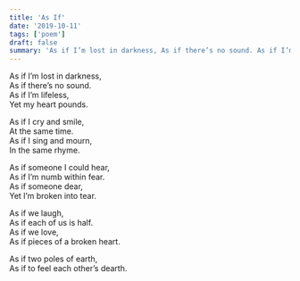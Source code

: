 ```yaml
---
title: 'As If'
date: '2019-10-11'
tags: ['poem']
draft: false
summary: 'As if I’m lost in darkness, As if there’s no sound. As if I’m lifeless, Yet my heart pounds.'
---
```


As if I’m lost in darkness,<br/>
As if there’s no sound.<br/>
As if I’m lifeless,<br/>
Yet my heart pounds.<br/>

As if I cry and smile,<br/>
At the same time.<br/>
As if I sing and mourn,<br/>
In the same rhyme.<br/>

As if someone I could hear,<br/>
As if I’m numb within fear.<br/>
As if someone dear,<br/>
Yet I’m broken into tear.<br/>

As if we laugh,<br/>
As if each of us is half.<br/>
As if we love,<br/>
As if pieces of a broken heart.<br/>

As if two poles of earth,<br/>
As if to feel each other’s dearth.<br/>
